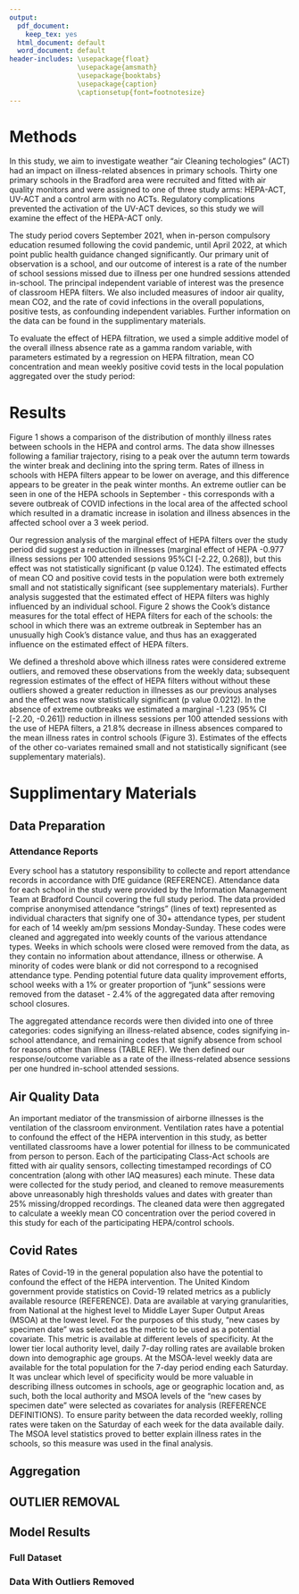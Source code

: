 ```yaml
---
output:
  pdf_document: 
    keep_tex: yes
  html_document: default
  word_document: default
header-includes: \usepackage{float}
                 \usepackage{amsmath}
                 \usepackage{booktabs}
                 \usepackage{caption}
                 \captionsetup{font=footnotesize}
---
```


# Methods 

In this study, we aim to investigate weather "air Cleaning techologies" (ACT) had an impact on illness-related absences in primary schools. Thirty one primary schools in the Bradford area were recruited and fitted with air quality monitors and were assigned to one of three study arms: HEPA-ACT, UV-ACT and a control arm with no ACTs. Regulatory complications prevented the activation of the UV-ACT devices, so this study we will examine the effect of the HEPA-ACT only.

The study period covers September 2021, when in-person compulsory education resumed following the covid pandemic, until April 2022, at which point public health guidance changed significantly. Our primary unit of observation is a school, and our outcome of interest is a rate of the number of school sessions missed due to illness per one hundred sessions attended in-school. The principal independent variable of interest was the presence of classroom HEPA filters. We also included measures of indoor air quality, mean CO2, and the rate of covid infections in the overall populations, positive tests, as confounding independent variables. Further information on the data can be found in the supplimentary materials.

To evaluate the effect of HEPA filtration, we used a simple additive model of the overall illness absence rate as a gamma random variable, with parameters estimated by a regression on HEPA filtration, mean CO\textsuperscript{2} concentration and mean weekly positive covid tests in the local population aggregated over the study period:

\begin{gather*}
illness.rate_i \sim Gamma(\mu_i, \phi)\\
log(\mu_i) = \beta_0 + \textbf{x}\textsubscript{i}(\beta\textsubscript{HEPA} + \beta\textsubscript{CO\textsuperscript{2}} + \beta\textsubscript{+ve.tests}) 
\end{gather*}

# Results

Figure 1 shows a comparison of the distribution of monthly illness rates between schools in the HEPA and control arms. The data show illnesses following a familiar trajectory, rising to a peak over the autumn term towards the winter break and declining into the spring term. Rates of illness in schools with HEPA filters appear to be lower on average, and this difference appears to be greater in the peak winter months. An extreme outlier can be seen in one of the HEPA schools in September - this corresponds with a severe outbreak of COVID infections in the local area of the affected school which resulted in a dramatic increase in isolation and illness absences in the affected school over a 3 week period.

\begin{figure}[H]
\centering
\includegraphics[width=0.9\textwidth]{simplified_plots/illness_rates_by_month.jpg}
\caption{Illness rates for each arm of the study by month. Outliers are shown as dots above the boxplots. An extreme outlier can be seen in the HEPA arm in September as the schools returned for the first time following COVID closures}
\label{fig:illness_rates}
\end{figure}

Our regression analysis of the marginal effect of HEPA filters over the study period did suggest a reduction in illnesses (marginal effect of HEPA -0.977 illness sessions per 100 attended sessions 95%CI [-2.22, 0.268]), but this effect was not statistically significant (p value 0.124). The estimated effects of mean CO\textsuperscript{2} and positive covid tests in the population were both extremely small and not statistically significant (see supplementary materials). Further analysis suggested that the estimated effect of HEPA filters was highly influenced by an individual school. Figure 2 shows the Cook's distance measures for the total effect of HEPA filters for each of the schools: the school in which there was an extreme outbreak in September has an unusually high Cook's distance value, and thus has an exaggerated influence on the estimated effect of HEPA filters.

\begin{figure}[H]
\centering
\includegraphics[width=0.9\textwidth]{simplified_plots/cooks_plot.jpg}
\caption{Cooks distances for each observation as an estimate of their influence on the estimated effect of HEPA filtration. School IDs prefixed with a C are control schools, and with an H are HEPA schools. Figures are calculated using the total effect of the HEPA intervention, using a regression on presence of HEPA filters only. School H07 highlighted in red is the same school that experienced the extreme outbreak seen in September 2022 in Figure 1}
\label{fig:cooks}
\end{figure}

We defined a threshold above which illness rates were considered extreme outliers, and removed these observations from the weekly data; subsequent regression estimates of the effect of HEPA filters without without these outliers showed a greater reduction in illnesses as our previous analyses and the effect was now statistically significant (p value 0.0212). In the absence of extreme outbreaks we estimated a marginal -1.23 (95% CI [-2.20, -0.261]) reduction in illness sessions per 100 attended sessions with the use of HEPA filters, a 21.8% decrease in illness absences compared to the mean illness rates in control schools (Figure 3). Estimates of the effects of the other co-variates remained small and not statistically significant (see supplementary materials).

\begin{figure}[H]
\centering
\includegraphics[width=0.9\textwidth]{simplified_plots/mm_values.jpg}
\caption{Estimates of the average marginal effect of the presence of HEPA filters from our regression analyses where outliers were removed from the data. Error bars represent a 95\% confidence interval}
\label{fig:illness_rates}
\end{figure}

# Supplimentary Materials

## Data Preparation

### Attendance Reports
    
Every school has a statutory responsibility to collecte and report attendance records in accordance with DfE guidance (REFERENCE). Attendance data for each school in the study were provided by the Information Management Team at Bradford Council covering the full study period. The data provided comprise anonymised attendance "strings" (lines of text) represented as individual characters that signify one of 30+ attendance types, per student for each of 14 weekly am/pm sessions Monday-Sunday. These codes were cleaned and aggregated into weekly counts of the various attendance types. Weeks in which schools were closed were removed from the data, as they contain no information about attendance, illness or otherwise. A minority of codes were blank or did not correspond to a recognised attendance type. Pending potential future data quality improvement efforts, school weeks with a 1% or greater proportion of "junk" sessions were removed from the dataset - 2.4% of the aggregated data after removing school closures. 

The aggregated attendance records were then divided into one of three categories: codes signifying an illness-related absence, codes signifying in-school attendance, and remaining codes that signify absence from school for reasons other than illness (TABLE REF). We then defined our response/outcome variable as a rate of the illness-related absence sessions per one hundred in-school attended sessions.

\begin{table}[H]
\renewcommand*{\arraystretch}{1.5}
\centering
\begin{scriptsize}\begin{tabular}{llp{5cm}}
\toprule
 & \textbf{Code} & \textbf{Description} \\
\midrule
\textbf{In-school Attendance Codes:} & \textbf{/} & AM: Present in school \\
 & \textbf{\textbackslash} & PM: Present in school \\
 & \textbf{L} & Late arrival before the register has closed \\
 & \textbf{U} & Arrived in school after registration closed \\
\midrule
\textbf{Illness Attendance Codes:} & \textbf{I} & Illness (not medical or dental appointments) \\
 & \textbf{I01*} & Illness - ``non-coronavirus (COVID-19) related illness or sickness''  \\
 & \textbf{I02*} & Illness Confirmed case of coronavirus (COVID-19) \\
 & \textbf{X02*} & Pupil self-isolating with coronavirus (COVID-19) symptoms \\
\bottomrule
\end{tabular}\end{scriptsize}
\captionof{figure}{DfE attendance codes that signify a pupil's attendance in the school building or absence from school because of illness. The remaining attendance codes are not considered in this study.\\ \\
\textbf{*} Added to the pre-2020 attendance codes following the DfE's updates to the attendance guidelines following the Covid-19 pandemic}
\label{fig:att_codes}
\end{table}

## Air Quality Data

An important mediator of the transmission of airborne illnesses is the ventilation of the classroom environment. Ventilation rates have a potential to confound the effect of the HEPA intervention in this study, as better ventillated classrooms have a lower potential for illness to be communicated from person to person. Each of the participating Class-Act schools are fitted with air quality sensors, collecting timestamped recordings of CO\textsuperscript{2} concentration (along with other IAQ measures) each minute. These data were collected for the study period, and cleaned to remove measurements above unreasonably high thresholds values and dates with greater than 25% missing/dropped recordings. The cleaned data were then aggregated to calculate a weekly mean CO\textsuperscript{2} concentration over the period covered in this study for each of the participating HEPA/control schools.

## Covid Rates

Rates of Covid-19 in the general population also have the potential to confound the effect of the HEPA intervention. The United Kindom government provide statistics on Covid-19 related metrics as a publicly available resource (REFERENCE). Data are available at varying granularities, from National at the highest level to Middle Layer Super Output Areas (MSOA) at the lowest level. For the purposes of this study, "new cases by specimen date" was selected as the metric to be used as a potential covariate. This metric is available at different levels of specificity. At the lower tier local authority level, daily 7-day rolling rates are available broken down into demographic age groups. At the MSOA-level weekly data are available for the total population for the 7-day period ending each Saturday. It was unclear which level of specificity would be more valuable in describing illness outcomes in schools, age or geographic location and, as such, both the local authority and MSOA levels of the "new cases by specimen date" were selected as covariates for analysis (REFERENCE DEFINITIONS). To ensure parity between the data recorded weekly, rolling rates were taken on the Saturday of each week for the data available daily. The MSOA level statistics proved to better explain illness rates in the schools, so this measure was used in the final analysis.

\begin{table}[H]
\centering
\begin{scriptsize}\begin{tabular}{lp{10cm}}
\toprule
 & \\
\textbf{Variable Name} & newCasesBySpecimenDateAgeDemographics \\[2mm]
\textbf{Lowest Geographic Level} & Lower Tier Local Authority \\[2mm]
\textbf{Frequency} & Daily\\[2mm]
\textbf{Description} & New cases by specimen date age demographics - Age breakdown of new cases. Data are shown by the date the sample was taken from the person being tested. Data are shown for rate per 100,000 people of the number of new cases in the rolling 7-day period ending on the dates shown . \\[2mm]
\midrule
 & \\
\textbf{Variable Name} & newCasesBySpecimenDateRollingRate\\[2mm]
\textbf{Lowest Geographic Level} & Medium Super Output Area (MSOA)\\[2mm]
\textbf{Frequency} & Weekly\\[2mm]
\textbf{Description} & New cases rolling rate by specimen date - Rate per 100,000 people of the number of new cases in the rolling 7-day period ending on the dates shown. Data are shown by the date the sample was taken from the person being tested. \\[2mm]
\bottomrule
\end{tabular}\end{scriptsize}
\captionof{figure}{Details of the UK Health Security Agency (UKHSA) Covid-19 statistics used in this study as described by the documentation at coronavirus.data.gov.uk}
\label{fig:cov_rate_info}
\end{table}

## Aggregation

\begin{table}[H]
\centering
\renewcommand*{\arraystretch}{1.2}
\begin{scriptsize}\begin{tabular}{llll}
\toprule
 & \textbf{Control} & \textbf{HEPA} & \textbf{Overall} \\ 
 & (N=285) & (N=260) & (N=545) \\ 
\midrule
\textbf{Illness Ratio:} & & & \\ 
Mean (SD) & 0.0569 (0.0304) & 0.0459 (0.0392) & 0.0517 (0.0353) \\ 
Median [Min, Max] & 0.0507 [0.00332, 0.177] & 0.0375 [0.00498, 0.398] & 0.0436 [0.00332, 0.398] \\ 
Missing & 4 (1.4\%) & 6 (2.3\%) & 10 (1.8\%) \\[2mm]
\textbf{Mean CO\textsuperscript{2} Concentration:} & & & \\
Mean (SD) & 1220 (277) & 1270 (288) & 1240 (284) \\
Median [Min, Max] & 1230 [609, 2110] & 1270 [651, 1880] & 1250 [609, 2110] \\
Missing & 31 (10.9\%) & 28 (10.8\%) & 59 (10.8\%) \\[2mm]
\textbf{Covid Rate - MSOA:} & ~ & ~ & ~ \\
Mean (SD) & 522 (531) & 516 (485) & 519 (509) \\
Median [Min, Max] & 319 [72.3, 3100] & 344 [49.7, 2460] & 332 [49.7, 3100] \\
Missing & 1 (0.4\%) & 1 (0.4\%) & 2 (0.4\%) \\[2mm]
\textbf{Covid Rate - Age 4-14:} & ~ & ~ & ~ \\
Mean (SD) & 712 (617) & 712 (616) & 712 (616) \\
Median [Min, Max] & 417 [80.4, 2360] & 432 [80.4, 2360] & 417 [80.4, 2360] \\
\bottomrule
\end{tabular}\end{scriptsize}
\caption{Table 1 statistics of the weekly observations for each variable prior to aggregation}
\label{fig:table_1}
\end{table}

## OUTLIER REMOVAL

## Model Results

### Full Dataset

\begin{verbatim}
Call:
glm(formula = illness_rate ~ 1 + arm + mean_co2 + mean_positive_tests, 
    family = Gamma(link = "log"), data = agg_data)

Deviance Residuals: 
     Min        1Q    Median        3Q       Max  
-0.54665  -0.18318  -0.01851   0.11960   0.59955  

Coefficients:
                      Estimate Std. Error t value Pr(>|t|)   
(Intercept)          1.4063099  0.4251992   3.307  0.00416 **
armHEPA             -0.1960541  0.1262701  -1.553  0.13892   
mean_co2             0.0001574  0.0002908   0.541  0.59520   
mean_positive_tests  0.0002012  0.0003749   0.537  0.59835   
---
Signif. codes:  0 ‘***’ 0.001 ‘**’ 0.01 ‘*’ 0.05 ‘.’ 0.1 ‘ ’ 1

(Dispersion parameter for Gamma family taken to be 0.08138246)

    Null deviance: 1.6095  on 20  degrees of freedom
Residual deviance: 1.3639  on 17  degrees of freedom
AIC: 78.603

Number of Fisher Scoring iterations: 5
\end{verbatim}

\begin{table}[H]
\centering
\renewcommand*{\arraystretch}{1.2}
\begin{scriptsize}\begin{tabular}{llllll}
\toprule
& Contrast       & Estimate & Std Error & t Value & p Value \\
\midrule
Study Arm              & HEPA - Control & -0.977 (-2.22, 0.268)  & 0.635     & -1.54     & 0.124    \\
Mean CO\textsuperscript{2} & +100             & 0.0791 (-0.249, 0.408)  & 0.168   & 0.472     & 0.637    \\
Positive Covid Tests & +100 & 0.101 (-0.289, 0.492) & 0.199   & 0.507     & 0.612    \\
\bottomrule
\end{tabular}\end{scriptsize}
\caption{Marginal effect estimates for each of the input parameters from the model using the full dataset. P values suggest none of the effects are statistically significant}
\label{tab:model_summary}
\end{table}

### Data With Outliers Removed

\begin{verbatim}
Call:
glm(formula = illness_rate ~ 1 + arm + mean_co2 + mean_positive_tests, 
    family = Gamma(link = "log"), data = agg_data_wo_outliers)

Deviance Residuals: 
     Min        1Q    Median        3Q       Max  
-0.44980  -0.07781  -0.02459   0.14408   0.35029  

Coefficients:
                      Estimate Std. Error t value Pr(>|t|)    
(Intercept)          1.431e+00  3.419e-01   4.185 0.000622 ***
armHEPA             -2.584e-01  1.021e-01  -2.530 0.021584 *  
mean_co2             2.201e-04  2.355e-04   0.935 0.363124    
mean_positive_tests -3.896e-05  2.983e-04  -0.131 0.897603    
---
Signif. codes:  0 ‘***’ 0.001 ‘**’ 0.01 ‘*’ 0.05 ‘.’ 0.1 ‘ ’ 1

(Dispersion parameter for Gamma family taken to be 0.05286915)

    Null deviance: 1.32849  on 20  degrees of freedom
Residual deviance: 0.96697  on 17  degrees of freedom
AIC: 69.723

Number of Fisher Scoring iterations: 5
\end{verbatim}

\begin{table}[H]
\centering
\renewcommand*{\arraystretch}{1.2}
\begin{scriptsize}\begin{tabular}{llllll}
\toprule
& Contrast       & Estimate & Std Error & t Value & p Value \\
\midrule
Study Arm & HEPA - Control & -1.23 (-2.2, -0.261)      & 0.494     & -2.49     & 0.0129   \\
Mean CO\textsuperscript{2} & +100 & 0.106 (-0.15, 0.362)   & 0.131   & 0.809     & 0.419    \\
Positive Covid Tests & +100 & -0.0187 (-0.314, 0.277)& 0.151   & -0.124    & 0.901    \\
\bottomrule
\end{tabular}\end{scriptsize}
\caption{Marginal effect estimates for each of the input parameters from the model estimated from the data with outliers removed. The effect of HEPA filtration is statistically significant. Mean CO\textsuperscript{2} and positive covid tests are not statistically significant}
\label{tab:model_summary}
\end{table}
